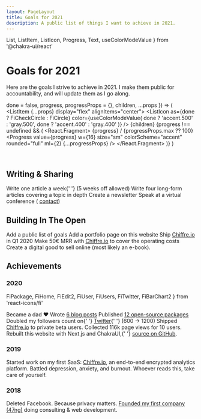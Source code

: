 ```yaml
---
layout: PageLayout
title: Goals for 2021
description: A public list of things I want to achieve in 2021.
---
```


  List,
  ListItem,
  ListIcon,
  Progress,
  Text,
  useColorModeValue
} from '@chakra-ui/react'

# Goals for 2021

Here are the goals I strive to achieve in 2021. I make them public for
accountability, and will update them as I go along.

  done = false,
  progress,
  progressProps = {},
  children,
  ...props
}) => (
  <ListItem {...props} display="flex" alignItems="center">
    <ListIcon
      as={done ? FiCheckCircle : FiCircle}
      color={useColorModeValue(
        done ? 'accent.500' : 'gray.500',
        done ? 'accent.400' : 'gray.400'
      )}
    />
    <Text>{children}</Text>
    {progress !== undefined && (
      <React.Fragment>
        <Text fontSize="xs" ml="auto" color="gray.600">
          {progress} / {progressProps.max ?? 100}
        </Text>
        <Progress
          value={progress}
          w={16}
          size="sm"
          colorScheme="accent"
          rounded="full"
          ml={2}
          {...progressProps}
        />
      </React.Fragment>
    )}
  </ListItem>
)

<br />

## Writing & Sharing

<List spacing={3}>
  <Goal progress={0} progressProps={{ max: 47 }}>
    Write one article a week{' '}
    <Text as="em" fontSize="sm" color="gray.600">
      (5 weeks off allowed)
    </Text>
  </Goal>
  <Goal progress={0} progressProps={{ max: 4 }}>
    Write four long-form articles covering a topic in depth
  </Goal>
  <Goal>Create a newsletter</Goal>
  <Goal>
    Speak at a virtual conference (
    <a href="mailto:contact+conf@francoisbest.com">contact</a>)
  </Goal>
</List>

<br />

## Building In The Open

<List spacing={3}>
  <Goal done>Add a public list of goals</Goal>
  <Goal>Add a portfolio page on this website</Goal>
  <Goal>
    Ship <a href="https://chiffre.io">Chiffre.io</a> in Q1 2020
  </Goal>
  <Goal progress={0} progressProps={{ max: 50 }}>
    Make 50€ MRR with <a href="https://chiffre.io">Chiffre.io</a> to cover the
    operating costs
  </Goal>
  <Goal>Create a digital good to sell online (most likely an e-book).</Goal>
</List>

<br />

## Achievements

### 2020

  FiPackage,
  FiHome,
  FiEdit2,
  FiUser,
  FiUsers,
  FiTwitter,
  FiBarChart2
} from 'react-icons/fi'

<TimelineItem icon={FiUsers}>Became a dad ❤️</TimelineItem>
<TimelineItem icon={FiEdit2}>
  Wrote <a href="/posts">6 blog posts</a>
</TimelineItem>
<TimelineItem icon={FiPackage}>
  Published <a href="/open-source">12 open-source packages</a>
</TimelineItem>
<TimelineItem icon={FiTwitter}>
  Doubled my followers count on{' '}
  <a href="https://twitter.com/fortysevenfx">Twitter</a>{' '}
  <Text as="span" fontSize="xs" color="gray.600">
    (600 -> 1200)
  </Text>
</TimelineItem>
<TimelineItem icon={FiBarChart2}>
  Shipped <a href="https://chiffre.io">Chiffre.io</a> to private beta users.
  Collected 116k page views for 10 users.
</TimelineItem>
<TimelineItem icon={FiHome} skipTrail>
  Rebuilt this website with Next.js and ChakraUI,{' '}
  <a href="https://github.com/franky47/francoisbest.com">source on GitHub</a>.
</TimelineItem>

### 2019

<TimelineItem icon={FiBarChart2}>
  Started work on my first SaaS: <a href="https://chiffre.io">Chiffre.io</a>, an
  end-to-end encrypted analytics platform.
</TimelineItem>
<TimelineItem icon={FiUser} skipTrail>
  Battled depression, anxiety, and burnout. Whoever reads this, take care of
  yourself.
</TimelineItem>

### 2018


<TimelineItem icon={FiFacebook}>
  Deleted Facebook. Because privacy matters.
</TimelineItem>
<TimelineItem icon={FiHome} skipTrail>
  <a href="https://47ng.com">Founded my first company (47ng)</a> doing
  consulting &amp; web development.
</TimelineItem>
